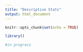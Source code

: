 ```yaml
---
title: "Descriptive Stats"
output: html_document
---
```


```r
knitr::opts_chunk$set(echo = TRUE)
```

```r
library()
```

```r

#in progress

```

